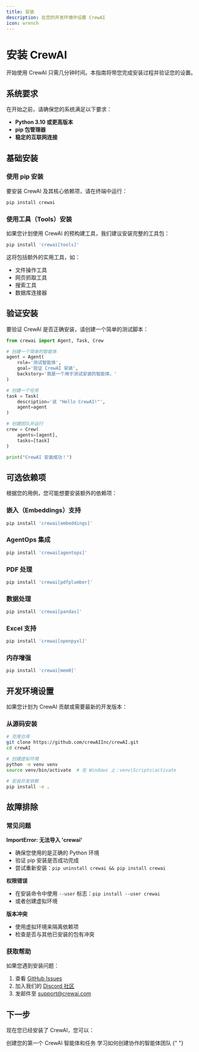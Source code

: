 ```yaml
---
title: 安装
description: 在您的开发环境中设置 CrewAI
icon: wrench
---
```


# 安装 CrewAI

开始使用 CrewAI 只需几分钟时间。本指南将带您完成安装过程并验证您的设置。

## 系统要求

在开始之前，请确保您的系统满足以下要求：

- **Python 3.10 或更高版本**
- **pip 包管理器**
- **稳定的互联网连接**

## 基础安装

### 使用 pip 安装

要安装 CrewAI 及其核心依赖项，请在终端中运行：

```bash
pip install crewai
```

### 使用工具（Tools）安装

如果您计划使用 CrewAI 的预构建工具，我们建议安装完整的工具包：

```bash
pip install 'crewai[tools]'
```

这将包括额外的实用工具，如：

- 文件操作工具
- 网页抓取工具
- 搜索工具
- 数据库连接器

## 验证安装

要验证 CrewAI 是否正确安装，请创建一个简单的测试脚本：

```python
from crewai import Agent, Task, Crew

# 创建一个简单的智能体
agent = Agent(
    role='测试智能体',
    goal='验证 CrewAI 安装',
    backstory='我是一个用于测试安装的智能体。'
)

# 创建一个任务
task = Task(
    description='说 "Hello CrewAI!"',
    agent=agent
)

# 创建团队并运行
crew = Crew(
    agents=[agent],
    tasks=[task]
)

print("CrewAI 安装成功！")
```

## 可选依赖项

根据您的用例，您可能想要安装额外的依赖项：

### 嵌入（Embeddings）支持

```bash
pip install 'crewai[embeddings]'
```

### AgentOps 集成

```bash
pip install 'crewai[agentops]'
```

### PDF 处理

```bash
pip install 'crewai[pdfplumber]'
```

### 数据处理

```bash
pip install 'crewai[pandas]'
```

### Excel 支持

```bash
pip install 'crewai[openpyxl]'
```

### 内存增强

```bash
pip install 'crewai[mem0]'
```

## 开发环境设置

如果您计划为 CrewAI 贡献或需要最新的开发版本：

### 从源码安装

```bash
# 克隆仓库
git clone https://github.com/crewAIInc/crewAI.git
cd crewAI

# 创建虚拟环境
python -m venv venv
source venv/bin/activate  # 在 Windows 上：venv\Scripts\activate

# 安装开发依赖
pip install -e .
```

## 故障排除

### 常见问题

**ImportError: 无法导入 'crewai'**

- 确保您使用的是正确的 Python 环境
- 验证 pip 安装是否成功完成
- 尝试重新安装：`pip uninstall crewai && pip install crewai`

**权限错误**

- 在安装命令中使用 `--user` 标志：`pip install --user crewai`
- 或者创建虚拟环境

**版本冲突**

- 使用虚拟环境来隔离依赖项
- 检查是否与其他已安装的包有冲突

### 获取帮助

如果您遇到安装问题：

1. 查看 [GitHub Issues](https://github.com/crewAIInc/crewAI/issues)
2. 加入我们的 [Discord 社区](https://discord.gg/X4JWnZnxPb)
3. 发邮件至 [support@crewai.com](mailto:support@crewai.com)

## 下一步

现在您已经安装了 CrewAI，您可以：

<CardGroup cols={2}>
  <Card title="快速开始" icon="bolt" href="/zh-Hans/quickstart">
    创建您的第一个 CrewAI 智能体和任务
  </Card>
  <Card
    title="构建您的第一个团队"
    icon="users-gear"
    href="/zh-Hans/guides/crews/first-crew"
  >
    学习如何创建协作的智能体团队
  </Card>
</CardGroup>{" "}
